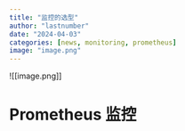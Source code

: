 ```yaml
---
title: "监控的选型"
author: "lastnumber"
date: "2024-04-03"
categories: [news, monitoring, prometheus]
image: "image.png"
---
```


![[image.png]]

# Prometheus 监控